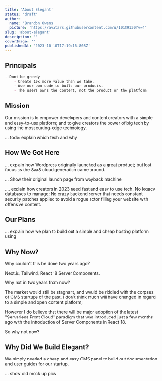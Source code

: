 ```yaml
---
title: 'About Elegant'
status: 'draft'
author:
  name: 'Brandon Owens'
  picture: 'https://avatars.githubusercontent.com/u/10189130?v=4'
slug: 'about-elegant'
description: ''
coverImage: ''
publishedAt: '2023-10-10T17:19:16.808Z'
---
```


## Principals 

```markdown
- Dont be greedy
    - Create 10x more value than we take.
    - Use our own code to build our products.
    - The users owns the content, not the product or the platform
```



## Mission

Our mission is to empower developers and content creators with a simple and easy-to-use platform; and to give creators the power of big tech by using the most cutting-edge technology.



... todo: explain which tech and why



## How We Got Here

... explain how Wordpress originally launched as a great product; but lost focus as the SaaS cloud generation came around.

... Show their original launch page from wayback machine

.... explain how creators in 2023 need fast and easy to use tech. No legacy databases to manage; No crazy backend server that needs constant security patches applied to avoid a rogue actor filling your website with offensive content.



## Our Plans

... explain how we plan to build out a simple and cheap hosting platform using



## Why Now?

Why couldn't this be done two years ago?

Next.js, Tailwind, React 18 Server Components.



Why not in two years from now?<br>

The market would still be stagnant, and would be riddled with the corpses of CMS startups of the past. I don't think much will have changed in regard to a simple and open content platform;



However I do believe that there will be major adoption of the latest "Serverless Front Cloud" paradigm that was introduced just a few months ago with the introduction of Server Components in React 18.



So why not now?



## Why Did We Build Elegant?

We simply needed a cheap and easy CMS panel to build out documentation and user guides for our startup.

... show old mock up pics<br>



